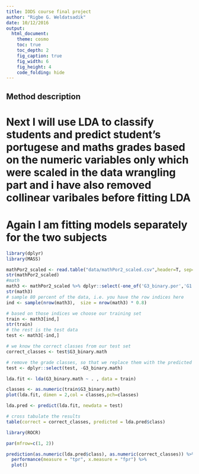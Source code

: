 ```yaml
---
title: IODS course final project
author: "Rigbe G. Weldatsadik"
date: 10/12/2016
output:
  html_document:
    theme: cosmo
    toc: true
    toc_depth: 2
    fig_caption: true
    fig_width: 6
    fig_height: 4
    code_folding: hide
---
```


## Method description
# Next I will use LDA to classify students and predict student's portugese and maths grades based on the numeric variables only which were scaled in the data wrangling part and i have also removed collinear varibales before fitting LDA
# Again I am fitting models separately for the two subjects 

```r
library(dplyr)
library(MASS)

mathPor2_scaled <- read.table("data/mathPor2_scaled.csv",header=T, sep="\t")
str(mathPor2_scaled)
#math
math3 <- mathPor2_scaled %>% dplyr::select(-one_of('G3_binary.por','G1.math','G2.math','G1.por','G2.por','studytime.por','Fedu','Walc'))
str(math3)
# sample 80 percent of the data, i.e. you have the row indices here
ind <- sample(nrow(math3),  size = nrow(math3) * 0.8)

# based on those indices we choose our training set
train <- math3[ind,]
str(train)
# the rest is the test data 
test <- math3[-ind,]

# we know the correct classes from our test set
correct_classes <- test$G3_binary.math

# remove the grade classes, so that we replace them with the predicted values from the next steps
test <- dplyr::select(test, -G3_binary.math)

lda.fit <- lda(G3_binary.math ~ . , data = train)

classes <- as.numeric(train$G3_binary.math)
plot(lda.fit, dimen = 2,col = classes,pch=classes)

lda.pred <- predict(lda.fit, newdata = test)

# cross tabulate the results
table(correct = correct_classes, predicted = lda.pred$class)

library(ROCR)

par(mfrow=c(1, 2))

prediction(as.numeric(lda.pred$class), as.numeric(correct_classes)) %>%
  performance(measure = "tpr", x.measure = "fpr") %>%
  plot()

```